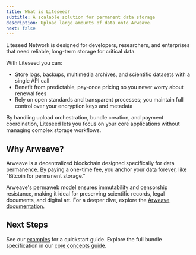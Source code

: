 ```yaml
---
title: What is Liteseed?
subtitle: A scalable solution for permanent data storage
description: Upload large amounts of data onto Arweave.
next: false
---
```


Liteseed Network is designed for developers, researchers, and enterprises that need reliable, long-term storage for critical data. 

With Liteseed you can:
- Store logs, backups, multimedia archives, and scientific datasets with a single API call
- Benefit from predictable, pay-once pricing so you never worry about renewal fees
- Rely on open standards and transparent processes; you maintain full control over your encryption keys and metadata

By handling upload orchestration, bundle creation, and payment coordination, Liteseed lets you focus on your core applications without managing complex storage workflows.

## Why Arweave?
Arweave is a decentralized blockchain designed specifically for data permanence. By paying a one-time fee, you anchor your data forever, like "Bitcoin for permanent storage."

Arweave's permaweb model ensures immutability and censorship resistance, making it ideal for preserving scientific records, legal documents, and digital art.
For a deeper dive, explore the [Arweave documentation](https://docs.arweave.org/).

## Next Steps

See our [examples](docs/quickstart/) for a quickstart guide.
Explore the full bundle specification in our [core concepts guide](docs/concepts/what-is-a-bundle).


<CardGrid>
  <LinkCard title="Quickstart" description="Get started with code samples" href="/quickstart/" />
  <LinkCard title="API Reference" description="Explore all endpoints" href="/api/" />
  <LinkCard title="Architecture Overview" description="Learn how Liteseed and Arweave work under the hood" href="/concepts/what-is-arweave" />
  <LinkCard title="Bulk Uploads" description="Upload multiple files at once" href="/examples/bulk-uploads/" />
</CardGrid>
